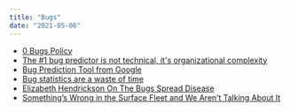 ```yaml
---
title: "Bugs"
date: "2021-05-06"
---
```


<HighlightBox heading="Resource Links" variant="resourceLinks">

- [0 Bugs Policy](https://www.infoq.com/articles/0-bugs-policy/)
- [The #1 bug predictor is not technical, it's organizational complexity](https://augustl.com/blog/2019/best_bug_predictor_is_organizational_complexity/)
- [Bug Prediction Tool from Google](https://google-engtools.blogspot.com/2011/12/bug-prediction-at-google.html)
- [Bug statistics are a waste of time](https://gojko.net/2011/05/17/bug-statistics-are-a-waste-of-time/)
- [Elizabeth Hendrickson On The Bugs Spread Disease](https://www.infoq.com/news/2012/08/bugsspreaddisease/)
- [Something’s Wrong in the Surface Fleet and We Aren’t Talking About It](https://warontherocks.com/2017/11/somethings-wrong-surface-fleet-arent-talking/)
</HighlightBox>
